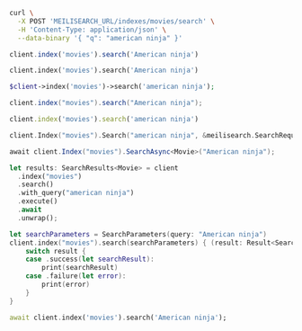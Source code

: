 <CodeGroup>

```bash cURL
curl \
  -X POST 'MEILISEARCH_URL/indexes/movies/search' \
  -H 'Content-Type: application/json' \
  --data-binary '{ "q": "american ninja" }'
```

```javascript JS
client.index('movies').search('American ninja')
```

```python Python
client.index('movies').search('American ninja')
```

```php PHP
$client->index('movies')->search('american ninja');
```

```java Java
client.index("movies").search("American ninja");
```

```ruby Ruby
client.index('movies').search('american ninja')
```

```go Go
client.Index("movies").Search("american ninja", &meilisearch.SearchRequest{})
```

```csharp C#
await client.Index("movies").SearchAsync<Movie>("American ninja");
```

```rust Rust
let results: SearchResults<Movie> = client
  .index("movies")
  .search()
  .with_query("american ninja")
  .execute()
  .await
  .unwrap();
```

```swift Swift
let searchParameters = SearchParameters(query: "American ninja")
client.index("movies").search(searchParameters) { (result: Result<Searchable<Movie>, Swift.Error>) in
    switch result {
    case .success(let searchResult):
        print(searchResult)
    case .failure(let error):
        print(error)
    }
}
```

```dart Dart
await client.index('movies').search('American ninja');
```
</CodeGroup>